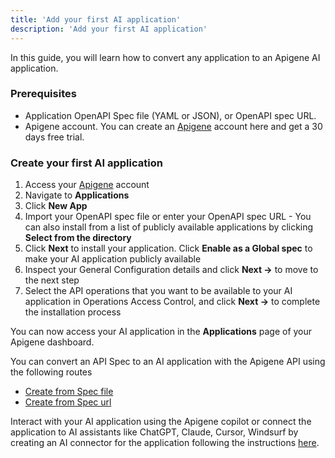 ```yaml
---
title: 'Add your first AI application'
description: 'Add your first AI application'
---
```


In this guide, you will learn how to convert any application to an Apigene AI application.

### Prerequisites

- Application OpenAPI Spec file (YAML or JSON), or OpenAPI spec URL.
- Apigene account. You can create an [Apigene](http://app.apigene.ai) account here and get a 30 days free trial. 

### Create your first AI application

1. Access your [Apigene](http://app.apigene.ai) account
2. Navigate to **Applications**
3. Click **New App**
4. Import your OpenAPI spec file or enter your OpenAPI spec URL - You can also install from a list of publicly available applications by clicking **Select from the directory**
5. Click **Next** to install your application. Click **Enable as a Global spec** to make your AI application publicly available
6. Inspect your General Configuration details and click **Next ->** to move to the next step
7. Select the API operations that you want to be available to your AI application in Operations Access Control, and click **Next ->** to complete the installation process

You can now access your AI application in the **Applications** page of your Apigene dashboard. 

<Note>
You can convert an API Spec to an AI application with the Apigene API using the following routes

- [Create from Spec file](/api-reference/spec/spec-create-from-file)
- [Create from Spec url](/api-reference/spec/spec-create-from-url)
</Note>

Interact with your AI application using the Apigene copilot or connect the application to AI assistants like ChatGPT, Claude, Cursor, Windsurf by creating an AI connector for the application following the instructions [here](/guides/connectors/create-connector).